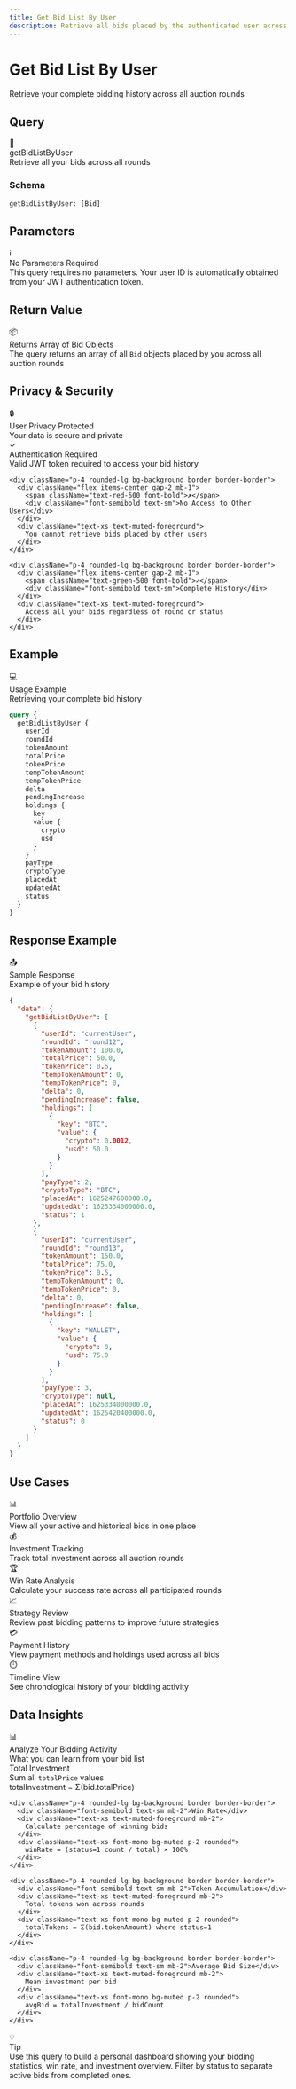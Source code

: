 ```yaml
---
title: Get Bid List By User
description: Retrieve all bids placed by the authenticated user across all auction rounds
---
```



<div className="relative overflow-hidden rounded-2xl bg-gradient-to-br from-emerald-500/10 via-teal-500/5 to-background p-8 border border-emerald-500/20 mb-8">
  <div className="relative z-10">
    <h1 className="text-4xl md:text-5xl font-bold mb-4">
      Get Bid List By User
    </h1>
    <p className="text-xl text-muted-foreground mb-6">
      Retrieve your complete bidding history across all auction rounds
    </p>
  </div>
  <div className="absolute top-0 right-0 w-64 h-64 bg-emerald-500/5 rounded-full blur-3xl"></div>
  <div className="absolute bottom-0 left-0 w-64 h-64 bg-teal-500/5 rounded-full blur-3xl"></div>
</div>

## Query

<div className="rounded-xl border border-emerald-500/30 bg-gradient-to-br from-emerald-500/10 to-emerald-500/5 p-6 my-6">
  <div className="flex items-center gap-3 mb-4">
    <span className="text-2xl">📝</span>
    <div>
      <div className="font-bold text-lg">getBidListByUser</div>
      <div className="text-sm text-muted-foreground">Retrieve all your bids across all rounds</div>
    </div>
  </div>

  ### Schema

  ```graphql
  getBidListByUser: [Bid]
  ```
</div>

## Parameters

<div className="p-5 rounded-lg border border-blue-500/30 bg-blue-500/10 my-6">
  <div className="flex items-center gap-2 mb-2">
    <span className="text-lg">ℹ️</span>
    <div className="font-bold">No Parameters Required</div>
  </div>
  <div className="text-sm text-muted-foreground">
    This query requires no parameters. Your user ID is automatically obtained from your JWT authentication token.
  </div>
</div>

## Return Value

<div className="p-5 rounded-lg border border-green-500/30 bg-green-500/10 my-6">
  <div className="flex items-center gap-2 mb-2">
    <span className="text-lg">📦</span>
    <div className="font-bold">Returns Array of Bid Objects</div>
  </div>
  <div className="text-sm text-muted-foreground">
    The query returns an array of all <code className="bg-muted px-1 rounded">Bid</code> objects placed by you across all auction rounds
  </div>
</div>

## Privacy & Security

<div className="rounded-xl border border-indigo-500/30 bg-gradient-to-br from-indigo-500/10 to-indigo-500/5 p-6 my-6">
  <div className="flex items-center gap-3 mb-4">
    <span className="text-2xl">🔒</span>
    <div>
      <div className="font-bold text-lg">User Privacy Protected</div>
      <div className="text-sm text-muted-foreground">Your data is secure and private</div>
    </div>
  </div>

  <div className="space-y-3">
    <div className="p-4 rounded-lg bg-background border border-border">
      <div className="flex items-center gap-2 mb-1">
        <span className="text-green-500 font-bold">✓</span>
        <div className="font-semibold text-sm">Authentication Required</div>
      </div>
      <div className="text-xs text-muted-foreground">
        Valid JWT token required to access your bid history
      </div>
    </div>

    <div className="p-4 rounded-lg bg-background border border-border">
      <div className="flex items-center gap-2 mb-1">
        <span className="text-red-500 font-bold">✗</span>
        <div className="font-semibold text-sm">No Access to Other Users</div>
      </div>
      <div className="text-xs text-muted-foreground">
        You cannot retrieve bids placed by other users
      </div>
    </div>

    <div className="p-4 rounded-lg bg-background border border-border">
      <div className="flex items-center gap-2 mb-1">
        <span className="text-green-500 font-bold">✓</span>
        <div className="font-semibold text-sm">Complete History</div>
      </div>
      <div className="text-xs text-muted-foreground">
        Access all your bids regardless of round or status
      </div>
    </div>
  </div>
</div>

## Example

<div className="rounded-xl border border-purple-500/30 bg-gradient-to-br from-purple-500/10 to-purple-500/5 p-6 my-6">
  <div className="flex items-center gap-3 mb-4">
    <span className="text-2xl">💻</span>
    <div>
      <div className="font-bold">Usage Example</div>
      <div className="text-xs text-muted-foreground">Retrieving your complete bid history</div>
    </div>
  </div>

  ```graphql
  query {
    getBidListByUser {
      userId
      roundId
      tokenAmount
      totalPrice
      tokenPrice
      tempTokenAmount
      tempTokenPrice
      delta
      pendingIncrease
      holdings {
        key
        value {
          crypto
          usd
        }
      }
      payType
      cryptoType
      placedAt
      updatedAt
      status
    }
  }
  ```
</div>

## Response Example

<div className="rounded-xl border border-green-500/30 bg-gradient-to-br from-green-500/10 to-green-500/5 p-6 my-6">
  <div className="flex items-center gap-3 mb-4">
    <span className="text-2xl">📤</span>
    <div>
      <div className="font-bold">Sample Response</div>
      <div className="text-xs text-muted-foreground">Example of your bid history</div>
    </div>
  </div>

  ```json
  {
    "data": {
      "getBidListByUser": [
        {
          "userId": "currentUser",
          "roundId": "round12",
          "tokenAmount": 100.0,
          "totalPrice": 50.0,
          "tokenPrice": 0.5,
          "tempTokenAmount": 0,
          "tempTokenPrice": 0,
          "delta": 0,
          "pendingIncrease": false,
          "holdings": [
            {
              "key": "BTC",
              "value": {
                "crypto": 0.0012,
                "usd": 50.0
              }
            }
          ],
          "payType": 2,
          "cryptoType": "BTC",
          "placedAt": 1625247600000.0,
          "updatedAt": 1625334000000.0,
          "status": 1
        },
        {
          "userId": "currentUser",
          "roundId": "round13",
          "tokenAmount": 150.0,
          "totalPrice": 75.0,
          "tokenPrice": 0.5,
          "tempTokenAmount": 0,
          "tempTokenPrice": 0,
          "delta": 0,
          "pendingIncrease": false,
          "holdings": [
            {
              "key": "WALLET",
              "value": {
                "crypto": 0,
                "usd": 75.0
              }
            }
          ],
          "payType": 3,
          "cryptoType": null,
          "placedAt": 1625334000000.0,
          "updatedAt": 1625420400000.0,
          "status": 0
        }
      ]
    }
  }
  ```
</div>

## Use Cases

<div className="grid grid-cols-1 md:grid-cols-2 gap-4 my-6">
  <div className="p-5 rounded-lg border border-border bg-muted/50">
    <div className="text-xl mb-2">📊</div>
    <div className="font-bold mb-2">Portfolio Overview</div>
    <div className="text-sm text-muted-foreground">
      View all your active and historical bids in one place
    </div>
  </div>

  <div className="p-5 rounded-lg border border-border bg-muted/50">
    <div className="text-xl mb-2">💰</div>
    <div className="font-bold mb-2">Investment Tracking</div>
    <div className="text-sm text-muted-foreground">
      Track total investment across all auction rounds
    </div>
  </div>

  <div className="p-5 rounded-lg border border-border bg-muted/50">
    <div className="text-xl mb-2">🏆</div>
    <div className="font-bold mb-2">Win Rate Analysis</div>
    <div className="text-sm text-muted-foreground">
      Calculate your success rate across all participated rounds
    </div>
  </div>

  <div className="p-5 rounded-lg border border-border bg-muted/50">
    <div className="text-xl mb-2">📈</div>
    <div className="font-bold mb-2">Strategy Review</div>
    <div className="text-sm text-muted-foreground">
      Review past bidding patterns to improve future strategies
    </div>
  </div>

  <div className="p-5 rounded-lg border border-border bg-muted/50">
    <div className="text-xl mb-2">💳</div>
    <div className="font-bold mb-2">Payment History</div>
    <div className="text-sm text-muted-foreground">
      View payment methods and holdings used across all bids
    </div>
  </div>

  <div className="p-5 rounded-lg border border-border bg-muted/50">
    <div className="text-xl mb-2">⏱️</div>
    <div className="font-bold mb-2">Timeline View</div>
    <div className="text-sm text-muted-foreground">
      See chronological history of your bidding activity
    </div>
  </div>
</div>

## Data Insights

<div className="rounded-xl border border-cyan-500/30 bg-gradient-to-br from-cyan-500/10 to-cyan-500/5 p-6 my-6">
  <div className="flex items-center gap-3 mb-4">
    <span className="text-2xl">📊</span>
    <div>
      <div className="font-bold text-lg">Analyze Your Bidding Activity</div>
      <div className="text-sm text-muted-foreground">What you can learn from your bid list</div>
    </div>
  </div>

  <div className="grid grid-cols-1 md:grid-cols-2 gap-3">
    <div className="p-4 rounded-lg bg-background border border-border">
      <div className="font-semibold text-sm mb-2">Total Investment</div>
      <div className="text-xs text-muted-foreground mb-2">
        Sum all <code className="bg-muted px-1 rounded">totalPrice</code> values
      </div>
      <div className="text-xs font-mono bg-muted p-2 rounded">
        totalInvestment = Σ(bid.totalPrice)
      </div>
    </div>

    <div className="p-4 rounded-lg bg-background border border-border">
      <div className="font-semibold text-sm mb-2">Win Rate</div>
      <div className="text-xs text-muted-foreground mb-2">
        Calculate percentage of winning bids
      </div>
      <div className="text-xs font-mono bg-muted p-2 rounded">
        winRate = (status=1 count / total) × 100%
      </div>
    </div>

    <div className="p-4 rounded-lg bg-background border border-border">
      <div className="font-semibold text-sm mb-2">Token Accumulation</div>
      <div className="text-xs text-muted-foreground mb-2">
        Total tokens won across rounds
      </div>
      <div className="text-xs font-mono bg-muted p-2 rounded">
        totalTokens = Σ(bid.tokenAmount) where status=1
      </div>
    </div>

    <div className="p-4 rounded-lg bg-background border border-border">
      <div className="font-semibold text-sm mb-2">Average Bid Size</div>
      <div className="text-xs text-muted-foreground mb-2">
        Mean investment per bid
      </div>
      <div className="text-xs font-mono bg-muted p-2 rounded">
        avgBid = totalInvestment / bidCount
      </div>
    </div>
  </div>
</div>

<div className="mt-8 p-6 rounded-xl border border-emerald-500/30 bg-gradient-to-r from-emerald-500/10 to-teal-500/10">
  <div className="flex items-center gap-3">
    <span className="text-2xl">💡</span>
    <div>
      <div className="font-bold">Tip</div>
      <div className="text-sm text-muted-foreground">Use this query to build a personal dashboard showing your bidding statistics, win rate, and investment overview. Filter by status to separate active bids from completed ones.</div>
    </div>
  </div>
</div>
